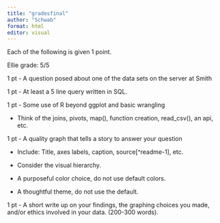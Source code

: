```yaml
---
title: "gradesfinal"
author: "Schwab"
format: html
editor: visual
---
```


Each of the following is given 1 point.

Ellie grade: 5/5

1 pt - A question posed about one of the data sets on the server at Smith

1 pt - At least a 5 line query written in SQL.

1 pt - Some use of R beyond ggplot and basic wrangling

-   Think of the joins, pivots, map(), function creation, read_csv(), an api, etc.

1 pt - A quality graph that tells a story to answer your question

-   Include: Title, axes labels, caption, source\[\^readme-1\], etc.

-   Consider the visual hierarchy.

-   A purposeful color choice, do not use default colors.

-   A thoughtful theme, do not use the default.

1 pt - A short write up on your findings, the graphing choices you made, and/or ethics involved in your data. (200-300 words).
